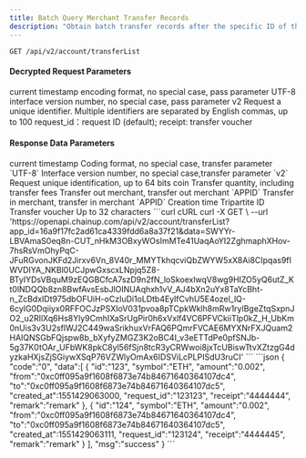 ---
title: Batch Query Merchant Transfer Records
description: "Obtain batch transfer records after the specific ID of the Merchant"
---

`GET /api/v2/account/transferList`

#### Decrypted Request Parameters
<ParamField query="time" type="long" required>
    current timestamp
</ParamField>
<ParamField query="charset" type="string" required>
    encoding format, no special case, pass parameter UTF-8
</ParamField>
<ParamField query="version" type="string" required>
    interface version number, no special case, pass parameter v2
</ParamField>

<ParamField query="ids" type="string" required>
    Request a unique identifier. Multiple identifiers are separated by English commas, up to 100
</ParamField>
<ParamField query="ids_type" type="string" required>
    request_id：request ID (default); receipt: transfer voucher
</ParamField>


#### Response Data Parameters
<ResponseField type="object[ ]">
    <Expandable title="object">
        <ResponseField name="time" type="long">current timestamp</ResponseField>
        <ResponseField name="charset" type="string">Coding format, no special case, transfer parameter `UTF-8`</ResponseField>
        <ResponseField name="version" type="string">Interface version number, no special case,transfer parameter `v2`</ResponseField>
        <ResponseField name="id" type="string">Request unique identification, up to 64 bits</ResponseField>
        <ResponseField name="symbol" type="string">coin</ResponseField>
        <ResponseField name="amount" type="string">Transfer quantity, including transfer fees</ResponseField>
        <ResponseField name="from" type="string">Transfer out merchant, transfer out merchant `APPID`</ResponseField>
        <ResponseField name="to" type="string">Transfer in merchant, transfer in merchant `APPID`</ResponseField>
        <ResponseField name="created_at" type="long">Creation time</ResponseField>
        <ResponseField name="request_id" type="string">Tripartite ID</ResponseField>
        <ResponseField name="receipt" type="string">Transfer voucher</ResponseField>
        <ResponseField name="remark" type="string">Up to 32 characters</ResponseField>
    </Expandable>
</ResponseField>



<RequestExample>
  ```curl cURL
  curl -X GET \
  --url 'https://openapi.chainup.com/api/v2/account/transferList?app_id=16a9f17fc2ad61ca4339fdd6a8a37f21&data=SWYYr-LBVAmaS0eq8n-CUT_nHkM3OBxyWOsImMTe41UaqAoYI2ZghmaphXHov-7hsRsVmOhyPqC-JFuRGvonJKFd2Jirxv6Vn_8V40r_MMYTkhqcviQbZWYW5xX8Ai8CIpqas9fIWVDIYA_NKBl0UCJpwGxscxLNpjq5Z8-BTyIYDsVBquM9zEQGBCfcA7szD9n2fN_loSkoexlwqV8wg9HIZO5yQ6utZ_Kt0lNDQQb8zn8BwfAvsEsbJlOINUAqhxh1vV_AJ4bXn2uYx8TaYcBht-n_ZcBdxIDt975dbOFUiH-oCzIuDi1oLDtb4EylfCvhU5E4ozel_lQ-6cyIG0Dqiiyx0RFFOCJzPSXIoV031pvoa8pTCpkWklh8mRw1rylBgeZtqSxpnJO2_u2RIlXq6Hs8Yly9CmhIXaSrUgPir0h6xVxlf4VC6PFVCkiiTlp0kZ_H_UbKm0nUis3v3U2sflWJ2C449waSrikhuxVrFAQ6PQmrFVCAE6MYXNrFXJQuam2HAIQNSGbFQjspw8b_bXyfyZMGZ3K2oBC4I_v3eETTdPe0pfSNJb-5g37K0tOAr_UFbWK8pkC8yl56fSjn8tcR3yCRWwoi8jxTcUBiswTtvXZtzgG4dyzkaHXjsZjSGiywXSqP76VZWlyOmAx6IDSViLcPLPISdU3ruCI'
  ```
</RequestExample>



<ResponseExample>
```json
{
    "code":"0",
    "data":[
        {
            "id":"123",
            "symbol":"ETH",
            "amount":"0.002",
            "from":"0xc0ff095a9f1608f6873e74b84671640364107dc4",
            "to":"0xc0ff095a9f1608f6873e74b84671640364107dc5",
            "created_at":1551429063000,
            "request_id":"123123",
            "receipt":"4444444",
            "remark":"remark"
        },
        {
            "id":"124",
            "symbol":"ETH",
            "amount":"0.002",
            "from":"0xc0ff095a9f1608f6873e74b84671640364107dc4",
            "to":"0xc0ff095a9f1608f6873e74b84671640364107dc5",
            "created_at":1551429063111,
            "request_id":"123124",
            "receipt":"4444445",
            "remark":"remark"
        }
    ],
    "msg":"success"
}
```
</ResponseExample>